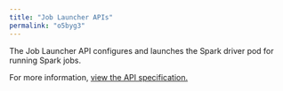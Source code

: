 ```yaml
---
title: "Job Launcher APIs"
permalink: "o5byg3"
---
```


The Job Launcher API configures and launches the Spark driver pod for running Spark jobs.

For more information, [view the API specification.](?open-api=true)